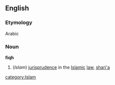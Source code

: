 ==English==
===Etymology===
Arabic
===Noun===
{{wikipedia}}
'''fiqh'''
#(''Islam'') [[jurisprudence]] in the [[Islamic]] [[law]], [[shari'a]]
[[category:Islam]]